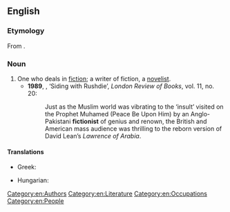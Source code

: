 ==English==

===Etymology===
From {{suffix|fiction|ist|lang=en}}.

===Noun===
{{en-noun}}

# One who deals in [[fiction]]; a writer of fiction, a [[novelist]].
#* '''1989''', {{w|Christopher Hitchens}}, ‘Siding with Rushdie’, ''London Review of Books'', vol. 11, no. 20:
#*: Just as the Muslim world was vibrating to the ‘insult’ visited on the Prophet Muhamed (Peace Be Upon Him) by an Anglo-Pakistani '''fictionist''' of genius and renown, the British and American mass audience was thrilling to the reborn version of David Lean’s ''Lawrence of Arabia''.

====Translations====
{{trans-top|a writer of fiction}}
* Greek: {{t+|el|μυθιστοριογράφος|m|f|sc=Grek}}
{{trans-mid}}
* Hungarian: {{t+|hu|regényíró}}
{{trans-bottom}}

[[Category:en:Authors]]
[[Category:en:Literature]]
[[Category:en:Occupations]]
[[Category:en:People]]